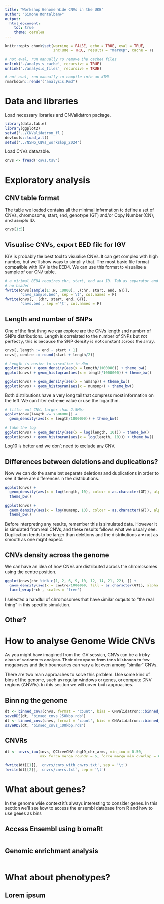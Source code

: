 ```yaml
---
title: "Workshop Genome Wide CNVs in the UKB"
author: "Simone Montalbano"
output:
  html_document:
    toc: true
    theme: cerulea
---
```


```r
knitr::opts_chunk$set(warning = FALSE, echo = TRUE, eval = TRUE,
                      include = TRUE, results = "markup", cache = T)
```

```r
# not eval, run manually to remove the cached files
unlink('./analysis_cache', recursive = TRUE)
unlink('./analysis_files', recursive = TRUE)
```

```r
# not eval, run manually to compile into an HTML
rmarkdown::render("analysis.Rmd")
```


# Data and libraries

Load necessary libraries and CNValidatron package.

```r
library(data.table)
library(ggplot2)
setwd('../CNValidatron_fl')
devtools::load_all()
setwd('../NSHG_CNVs_workshop_2024')
```

Load CNVs data.table.

```r
cnvs <- fread('cnvs.tsv')
```


# Exploratory analysis

## CNV table format

The table we loaded contains all the minimal information
to define a set of CNVs, chromosome, start, end, genotype (GT)
and/or Copy Number (CN), and sample ID.

```r
cnvs[1:5]
```

## Visualise CNVs, export BED file for IGV

IGV is probably the best tool to visualise CNVs. It can get complex with
high number, but we'll show ways to simplify that.
The most basic file format compatible with IGV is the BED4. We can
use this format to visualise a sample of our CNV table.

```r
# a minimal BED4 requires chr, start, end and ID. Tab as separator and
# no header
fwrite(cnvs[sample(1:.N, 10000), .(chr, start, end, GT)],
       'cnvs_sample.bed', sep ='\t', col.names = F)
fwrite(cnvs[, .(chr, start, end, GT)],
       'cnvs.bed', sep ='\t', col.names = F)
```


## Length and number of SNPs

One of the first thing we can explore are the CNVs length
and number of SNPs distributions. Length is correlated to the
number of SNPs but not perfectly, this is because the SNP density
is not constant across the array.

```r
cnvs[, length := end - start + 1]
cnvs[, centre := round(start + length/2)]

# Length is easier to visualize in Mbp
ggplot(cnvs) + geom_density(aes(x = length/1000000)) + theme_bw()
ggplot(cnvs) + geom_histogram(aes(x = length/1000000)) + theme_bw()

ggplot(cnvs) + geom_density(aes(x = numsnp)) + theme_bw()
ggplot(cnvs) + geom_histogram(aes(x = numsnp)) + theme_bw()
```

Both distributions have a very long tail that compress most
information on the left. We can filter extreme value or use the
logarithm.

```r
# filter out CNVs larger than 2.5Mbp
ggplot(cnvs[length <= 2500000]) +
  geom_density(aes(x = length/1000000)) + theme_bw()

# take the log
ggplot(cnvs) + geom_density(aes(x = log(length, 10))) + theme_bw()
ggplot(cnvs) + geom_histogram(aes(x = log(length, 10))) + theme_bw()
```

Log10 is better and we don't need to exclude any CNV.


## Differences between deletions and duplications?

Now we can do the same but separate deletions and duplications
in order to see if there are differences in the distributions.

```r
ggplot(cnvs) +
  geom_density(aes(x = log(length, 10), colour = as.character(GT)), alpha = 0.5) +
  theme_bw()

ggplot(cnvs) +
  geom_density(aes(x = log(numsnp, 10), colour = as.character(GT)), alpha = 0.5) +
  theme_bw()
```

Before interpreting any results, remember this is simulated data. However it
is simulated from real CNVs, and these results follows what we usually see.
Duplication tends to be larger than deletions and the distributions are not as
smooth as one might expect.


## CNVs density across the genome

We can have an idea of how CNVs are distributed across the chromosomes
using the centre position.

```r
ggplot(cnvs[chr %in% c(1, 2, 6, 9, 10, 12, 14, 21, 22), ]) +
  geom_density(aes(x = centre/1000000, fill = as.character(GT)), alpha = 0.3) +
  facet_wrap(~chr, scales = 'free')
```

I selected a handful of chromosomes that have similar outputs to "the real thing"
in this specific simulation.


## Other?


# How to analyse Genome Wide CNVs

As you might have imagined from the IGV session, CNVs can be a tricky class
of variants to analyse. Their size spans from tens kilobases to few megabases
and their boundaries can vary a lot even among "similar" CNVs.

There are two main approaches to solve this problem. Use some kind of bins of
the genome, such as regular windows or genes, or compute CNV regions (CNVRs).
In this section we will cover both approaches.


## Binning the genome


```r
dt <- binned_cnvs(cnvs, format = 'count', bins = CNValidatron:::binned_genome(bin_size = 250000))
saveRDS(dt, 'binned_cnvs_250kbp.rds')
dt <- binned_cnvs(cnvs, format = 'count', bins = CNValidatron:::binned_genome(bin_size = 100000))
saveRDS(dt, 'binned_cnvs_100kbp.rds')
```


## CNVRs


```r
dt <- cnvrs_iou(cnvs, QCtreeCNV::hg19_chr_arms, min_iou = 0.50,
                max_force_merge_rounds = 5, force_merge_min_overlap = 0.75)

fwrite(dt[[1]], 'cnvrs/cnvs_with_cnvrs.txt', sep = '\t')
fwrite(dt[[2]], 'cnvrs/cnvrs.txt', sep = '\t')
```


# What about genes?

In the genome wide context it's always interesting to consider genes.
In this section we'll see how to access the ensembl database from R
and how to use genes as bins.

## Access Ensembl using biomaRt

```r

```


## Genomic enrichment analysis

```r

```


# What about phenotypes?

## Lorem ipsum
